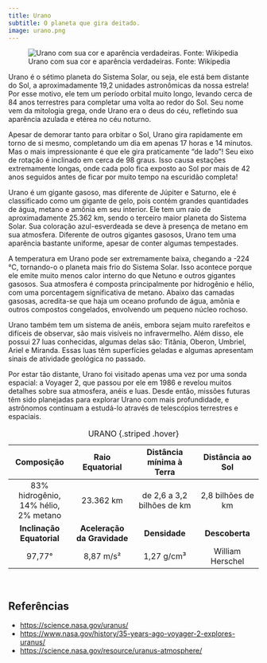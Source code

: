 ```yaml
---
title: Urano
subtitle: O planeta que gira deitado.
image: urano.png
---
```


![Urano com sua cor e aparência verdadeiras. Fonte: Wikipedia](urano.png)

Urano é o sétimo planeta do Sistema Solar, ou seja, ele está bem distante do Sol, a aproximadamente 19,2 unidades astronômicas da nossa estrela! Por esse motivo, ele tem um período orbital muito longo, levando cerca de 84 anos terrestres para completar uma volta ao redor do Sol. Seu nome vem da mitologia grega, onde Urano era o deus do céu, refletindo sua aparência azulada e etérea no céu noturno.

Apesar de demorar tanto para orbitar o Sol, Urano gira rapidamente em torno de si mesmo, completando um dia em apenas 17 horas e 14 minutos. Mas o mais impressionante é que ele gira praticamente "de lado"! Seu eixo de rotação é inclinado em cerca de 98 graus. Isso causa estações extremamente longas, onde cada polo fica exposto ao Sol por mais de 42 anos seguidos antes de ficar por muito tempo na escuridão completa!

Urano é um gigante gasoso, mas diferente de Júpiter e Saturno, ele é classificado como um gigante de gelo, pois contém grandes quantidades de água, metano e amônia em seu interior. Ele tem um raio de aproximadamente 25.362 km, sendo o terceiro maior planeta do Sistema Solar. Sua coloração azul-esverdeada se deve à presença de metano em sua atmosfera. Diferente de outros gigantes gasosos, Urano tem uma aparência bastante uniforme, apesar de conter algumas tempestades.

A temperatura em Urano pode ser extremamente baixa, chegando a -224 °C, tornando-o o planeta mais frio do Sistema Solar. Isso acontece porque ele emite muito menos calor interno do que Netuno e outros gigantes gasosos. Sua atmosfera é composta principalmente por hidrogênio e hélio, com uma porcentagem significativa de metano. Abaixo das camadas gasosas, acredita-se que haja um oceano profundo de água, amônia e outros compostos congelados, envolvendo um pequeno núcleo rochoso.

Urano também tem um sistema de anéis, embora sejam muito rarefeitos e difíceis de observar, são mais visíveis no infravermelho. Além disso, ele possui 27 luas conhecidas, algumas delas são: Titânia, Oberon, Umbriel, Ariel e Miranda. Essas luas têm superfícies geladas e algumas apresentam sinais de atividade geológica no passado.

Por estar tão distante, Urano foi visitado apenas uma vez por uma sonda espacial: a Voyager 2, que passou por ele em 1986 e revelou muitos detalhes sobre sua atmosfera, anéis e luas. Desde então, missões futuras têm sido planejadas para explorar Urano com mais profundidade, e astrônomos continuam a estudá-lo através de telescópios terrestres e espaciais.



| **Composição**               | **Raio Equatorial**  | **Distância mínima à Terra** | **Distância ao Sol**  |
|:--------:|:--------:|:--------:|:--------:|
| 83% hidrogênio, 14% hélio, 2% metano | 23.362 km | de 2,6 a 3,2 bilhões de km | 2,8 bilhões de km |
| **Inclinação Equatorial**    | **Aceleração da Gravidade** | **Densidade** | **Descoberta** |
| 97,77° | 8,87 m/s² | 1,27 g/cm³ | William Herschel |
: URANO {.striped .hover}


<br>

## Referências

- <https://science.nasa.gov/uranus/>
- <https://www.nasa.gov/history/35-years-ago-voyager-2-explores-uranus/>
- <https://science.nasa.gov/resource/uranus-atmosphere/>

